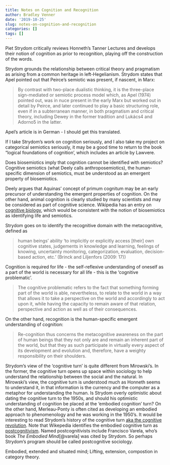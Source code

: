 ```yaml
---
title: Notes on Cognition and Recognition
author: Bradley Venner
date: '2019-10-25'
slug: notes-on-cognition-and-recognition
categories: []
tags: []
---
```


Piet Strydom critically reviews Honneth's Tanner Lectures and develops their notion of cognition as prior to recognition, playing off the construction of the words.

Strydom grounds the relationship between critical theory and pragmatism as arising from a common heritage in left-Hegelianism.  Strydom states that Apel pointed out that Peirce's semiotic was present, if nascent, in Marx:

> By contrast with two-place dualistic thinking, it is the three-place sign-mediated or semiotic process model which, as Apel (1974) pointed out, was in nuce present in the early Marx but worked out in detail by Peirce, and later continued to play a basic structuring role, even if in a subterranean manner, in both pragmatism and critical theory, including Dewey in the former tradition and Lukács4 and Adorno5 in the latter.

Apel's article is in German - I should get this translated.

If I take Strydom's work on cognition seriously, and I also take my project on categorical semiotics seriously, it may be a good time to return to the book "logical foundations of cognition', which includes an article by Lawvere.

Does biosemiotics imply that cognition cannot be identified with semiotics?  Cognitive semiotics (what Deely calls anthroposemiotics), the human-specific dimension of semiotics, must be understood as an emergent property of biosemiotics.  

Deely argues that Aquinas' concept of primum cognitum may be an early precursor of  understanding the emergent properties of cognition.  On the other hand, animal cognition is clearly studied by many scientists and may be considered as part of cognitive science.  Wikipedia has an entry on [cognitive biology](https://en.wikipedia.org/wiki/Cognitive_biology), which would be consistent with the notion of biosemiotics as identifying life and semiotics.

Strydom goes on to identify the recognitive domain with the metacognitive, defined as 

> human beings’ ability ‘to implicitly or explicitly access [their] own cognitive states, judgements in knowledge and learning, feelings of knowing, uncertainty monitoring, categorization, evaluation, decision-based action, etc.’ (Brinck and Liljenfors (2009: 17))

Cognition is required for life - the self-reflexive understanding of oneself as a part of the world is necessary for all life - this is the 'cognitive problematic'.

> The cognitive problematic refers to the fact that something forming part of the world is able, nevertheless, to relate to the world in a way that allows it to take a perspective on the world and accordingly to act upon it, while having the capacity to remain aware of that relation, perspective and action as well as of their consequences.

On the other hand, recognition is the human-specific emergent understanding of cognition:

> Re-cognition thus concerns the metacognitive awareness on the part of human beings that they not only are and remain an inherent part of the world, but that they as such participate in virtually every aspect of its development and evolution and, therefore, have a weighty responsibility on their shoulders.

Strydom's view of the 'cognitive turn' is quite different from Mirowski's.  In the former, the cognitive turn opens up space within sociology to help understand the relationship between the social and the natural.  In Mirowski's view, the cognitive turn is understood much as Honneth seems to understand it, in that information is the currency and the computer as a metaphor for understanding the human.  Is Strydom overly optimistic about dating the cognitive turn to the 1950s, and should his optimistic understanding of cognition be placed at the 'embodied cognition' turn?  On the other hand, Merleau-Ponty is often cited as developing an embodied approach to phenomenology and he was working in the 1950's.  It would be interesting to read Strydom's history of the cognitive turn [aka the cognitive revolution](https://en.wikipedia.org/wiki/Cognitive_revolution).  Note that Wikepedia identifies the embodied cognitive turn as [postcognitivism](https://en.wikipedia.org/wiki/Postcognitivism).  Named postcognitivists include Francisco Varela, who's book *The Embodied Mind*[@varela] was cited by Strydom.  So perhaps Strydom's program should be called postcognitive sociology.

Embodied, extended and situated mind; Lifting, extension, compostion in category theory.